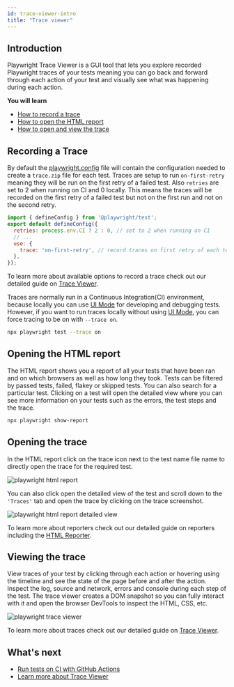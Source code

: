 ```yaml
---
id: trace-viewer-intro
title: "Trace viewer"
---
```



## Introduction

Playwright Trace Viewer is a GUI tool that lets you explore recorded Playwright traces of your tests meaning you can go back and forward through each action of your test and visually see what was happening during each action.

**You will learn**
- [How to record a trace](/trace-viewer-intro.mdx#recording-a-trace)
- [How to open the HTML report](/trace-viewer-intro.mdx#opening-the-html-report)
- [How to open and view the trace](/trace-viewer-intro.mdx#opening-the-trace)

<LiteYouTube id="lfxjs--9ZQs" title="Viewing Playwright Traces" />

## Recording a Trace

By default the [playwright.config](/test-configuration.mdx#record-test-trace) file will contain the configuration needed to create a `trace.zip` file for each test. Traces are setup to run `on-first-retry` meaning they will be run on the first retry of a failed test. Also `retries` are set to 2 when running on CI and 0 locally. This means the traces will be recorded on the first retry of a failed test but not on the first run and not on the second retry.

```js title="playwright.config.ts"
import { defineConfig } from '@playwright/test';
export default defineConfig({
  retries: process.env.CI ? 2 : 0, // set to 2 when running on CI
  // ...
  use: {
    trace: 'on-first-retry', // record traces on first retry of each test
  },
});
```

To learn more about available options to record a trace check out our detailed guide on [Trace Viewer](/trace-viewer.mdx).

Traces are normally run in a Continuous Integration(CI) environment, because locally you can use [UI Mode](/test-ui-mode.mdx) for developing and debugging tests. However, if you want to run traces locally without using [UI Mode](/test-ui-mode.mdx), you can force tracing to be on with `--trace on`.

```bash
npx playwright test --trace on
```

## Opening the HTML report

The HTML report shows you a report of all your tests that have been ran and on which browsers as well as how long they took. Tests can be filtered by passed tests, failed, flakey or skipped tests. You can also search for a particular test. Clicking on a test will open the detailed view where you can see more information on your tests such as the errors, the test steps and the trace.

```bash
npx playwright show-report
```

## Opening the trace

In the HTML report click on the trace icon next to the test name file name to directly open the trace for the required test.

![playwright html report](https://github.com/microsoft/playwright/assets/13063165/a3da1fb5-6619-4c03-98aa-adf65c376525)

You can also click open the detailed view of the test and scroll down to the `'Traces'` tab and open the trace by clicking on the trace screenshot.

![playwright html report detailed view](https://github.com/microsoft/playwright/assets/13063165/2b583d6f-5241-4ecf-83a8-650072d4a201)

To learn more about reporters check out our detailed guide on reporters including the [HTML Reporter](/test-reporters.mdx#html-reporter).

## Viewing the trace

View traces of your test by clicking through each action or hovering using the timeline and see the state of the page before and after the action. Inspect the log, source and network, errors and console during each step of the test. The trace viewer creates a DOM snapshot so you can fully interact with it and open the browser DevTools to inspect the HTML, CSS, etc.

![playwright trace viewer](https://github.com/microsoft/playwright/assets/13063165/10fe3585-8401-4051-b1c2-b2e92ac4c274)

To learn more about traces check out our detailed guide on [Trace Viewer](/trace-viewer.mdx).

## What's next
- [Run tests on CI with GitHub Actions](/ci-intro.mdx)
- [Learn more about Trace Viewer](/trace-viewer.mdx)


[Accessibility]: /api/class-accessibility.mdx "Accessibility"
[Android]: /api/class-android.mdx "Android"
[AndroidDevice]: /api/class-androiddevice.mdx "AndroidDevice"
[AndroidInput]: /api/class-androidinput.mdx "AndroidInput"
[AndroidSocket]: /api/class-androidsocket.mdx "AndroidSocket"
[AndroidWebView]: /api/class-androidwebview.mdx "AndroidWebView"
[APIRequest]: /api/class-apirequest.mdx "APIRequest"
[APIRequestContext]: /api/class-apirequestcontext.mdx "APIRequestContext"
[APIResponse]: /api/class-apiresponse.mdx "APIResponse"
[APIResponseAssertions]: /api/class-apiresponseassertions.mdx "APIResponseAssertions"
[Browser]: /api/class-browser.mdx "Browser"
[BrowserContext]: /api/class-browsercontext.mdx "BrowserContext"
[BrowserServer]: /api/class-browserserver.mdx "BrowserServer"
[BrowserType]: /api/class-browsertype.mdx "BrowserType"
[CDPSession]: /api/class-cdpsession.mdx "CDPSession"
[ConsoleMessage]: /api/class-consolemessage.mdx "ConsoleMessage"
[Coverage]: /api/class-coverage.mdx "Coverage"
[Dialog]: /api/class-dialog.mdx "Dialog"
[Download]: /api/class-download.mdx "Download"
[Electron]: /api/class-electron.mdx "Electron"
[ElectronApplication]: /api/class-electronapplication.mdx "ElectronApplication"
[ElementHandle]: /api/class-elementhandle.mdx "ElementHandle"
[FileChooser]: /api/class-filechooser.mdx "FileChooser"
[Frame]: /api/class-frame.mdx "Frame"
[FrameLocator]: /api/class-framelocator.mdx "FrameLocator"
[GenericAssertions]: /api/class-genericassertions.mdx "GenericAssertions"
[JSHandle]: /api/class-jshandle.mdx "JSHandle"
[Keyboard]: /api/class-keyboard.mdx "Keyboard"
[Locator]: /api/class-locator.mdx "Locator"
[LocatorAssertions]: /api/class-locatorassertions.mdx "LocatorAssertions"
[Logger]: /api/class-logger.mdx "Logger"
[Mouse]: /api/class-mouse.mdx "Mouse"
[Page]: /api/class-page.mdx "Page"
[PageAssertions]: /api/class-pageassertions.mdx "PageAssertions"
[Playwright]: /api/class-playwright.mdx "Playwright"
[PlaywrightAssertions]: /api/class-playwrightassertions.mdx "PlaywrightAssertions"
[Request]: /api/class-request.mdx "Request"
[Response]: /api/class-response.mdx "Response"
[Route]: /api/class-route.mdx "Route"
[Selectors]: /api/class-selectors.mdx "Selectors"
[SnapshotAssertions]: /api/class-snapshotassertions.mdx "SnapshotAssertions"
[TimeoutError]: /api/class-timeouterror.mdx "TimeoutError"
[Touchscreen]: /api/class-touchscreen.mdx "Touchscreen"
[Tracing]: /api/class-tracing.mdx "Tracing"
[Video]: /api/class-video.mdx "Video"
[WebError]: /api/class-weberror.mdx "WebError"
[WebSocket]: /api/class-websocket.mdx "WebSocket"
[Worker]: /api/class-worker.mdx "Worker"
[Fixtures]: /api/class-fixtures.mdx "Fixtures"
[Test]: /api/class-test.mdx "Test"
[TestConfig]: /api/class-testconfig.mdx "TestConfig"
[TestInfo]: /api/class-testinfo.mdx "TestInfo"
[TestInfoError]: /api/class-testinfoerror.mdx "TestInfoError"
[TestOptions]: /api/class-testoptions.mdx "TestOptions"
[TestProject]: /api/class-testproject.mdx "TestProject"
[WorkerInfo]: /api/class-workerinfo.mdx "WorkerInfo"
[Location]: /api/class-location.mdx "Location"
[Reporter]: /api/class-reporter.mdx "Reporter"
[Suite]: /api/class-suite.mdx "Suite"
[TestCase]: /api/class-testcase.mdx "TestCase"
[TestError]: /api/class-testerror.mdx "TestError"
[TestResult]: /api/class-testresult.mdx "TestResult"
[TestStep]: /api/class-teststep.mdx "TestStep"
[Element]: https://developer.mozilla.org/en-US/docs/Web/API/element "Element"
[EvaluationArgument]: /evaluating.mdx#evaluation-argument "EvaluationArgument"
[Promise]: https://developer.mozilla.org/en-US/docs/Web/JavaScript/Reference/Global_Objects/Promise "Promise"
[iterator]: https://developer.mozilla.org/en-US/docs/Web/JavaScript/Reference/Iteration_protocols "Iterator"
[origin]: https://developer.mozilla.org/en-US/docs/Glossary/Origin "Origin"
[selector]: https://developer.mozilla.org/en-US/docs/Web/CSS/CSS_Selectors "selector"
[Serializable]: https://developer.mozilla.org/en-US/docs/Web/JavaScript/Reference/Global_Objects/JSON/stringify#Description "Serializable"
[UIEvent.detail]: https://developer.mozilla.org/en-US/docs/Web/API/UIEvent/detail "UIEvent.detail"
[UnixTime]: https://en.wikipedia.org/wiki/Unix_time "Unix Time"
[xpath]: https://developer.mozilla.org/en-US/docs/Web/XPath "xpath"

[Array]: https://developer.mozilla.org/en-US/docs/Web/JavaScript/Reference/Global_Objects/Array "Array"
[boolean]: https://developer.mozilla.org/en-US/docs/Web/JavaScript/Data_structures#Boolean_type "Boolean"
[Buffer]: https://nodejs.org/api/buffer.html#buffer_class_buffer "Buffer"
[ChildProcess]: https://nodejs.org/api/child_process.html "ChildProcess"
[Error]: https://nodejs.org/api/errors.html#errors_class_error "Error"
[EventEmitter]: https://nodejs.org/api/events.html#events_class_eventemitter "EventEmitter"
[function]: https://developer.mozilla.org/en-US/docs/Web/JavaScript/Reference/Global_Objects/Function "Function"
[Map]: https://developer.mozilla.org/en-US/docs/Web/JavaScript/Reference/Global_Objects/Map "Map"
[null]: https://developer.mozilla.org/en-US/docs/Web/JavaScript/Reference/Global_Objects/null "null"
[number]: https://developer.mozilla.org/en-US/docs/Web/JavaScript/Data_structures#Number_type "Number"
[Object]: https://developer.mozilla.org/en-US/docs/Web/JavaScript/Reference/Global_Objects/Object "Object"
[Promise]: https://developer.mozilla.org/en-US/docs/Web/JavaScript/Reference/Global_Objects/Promise "Promise"
[Readable]: https://nodejs.org/api/stream.html#stream_class_stream_readable "Readable"
[ReadStream]: https://nodejs.org/api/fs.html#class-fsreadstream "ReadStream"
[RegExp]: https://developer.mozilla.org/en-US/docs/Web/JavaScript/Reference/Global_Objects/RegExp "RegExp"
[string]: https://developer.mozilla.org/en-US/docs/Web/JavaScript/Data_structures#String_type "string"
[void]: https://developer.mozilla.org/en-US/docs/Web/JavaScript/Reference/Global_Objects/undefined "void"
[URL]: https://nodejs.org/api/url.html "URL"

[all available image tags]: https://mcr.microsoft.com/en-us/product/playwright/about "all available image tags"
[Microsoft Artifact Registry]: https://mcr.microsoft.com/en-us/product/playwright/about "Microsoft Artifact Registry"
[Dockerfile.jammy]: https://github.com/microsoft/playwright/blob/main/utils/docker/Dockerfile.jammy "Dockerfile.jammy"
